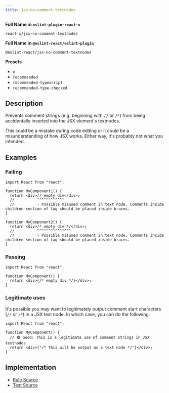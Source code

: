 ```yaml
---
title: jsx-no-comment-textnodes
---
```


**Full Name in `eslint-plugin-react-x`**

```plain copy
react-x/jsx-no-comment-textnodes
```

**Full Name in `@eslint-react/eslint-plugin`**

```plain copy
@eslint-react/jsx-no-comment-textnodes
```

**Presets**

- `x`
- `recommended`
- `recommended-typescript`
- `recommended-type-checked`

## Description

Prevents comment strings (e.g. beginning with `//` or `/*`) from being accidentally inserted into the JSX element's textnodes.

This could be a mistake during code editing or it could be a misunderstanding of how JSX works. Either way, it's probably not what you intended.

## Examples

### Failing

```tsx
import React from "react";

function MyComponent1() {
  return <div>// empty div</div>;
  //          ^^^^^^^^^^^^
  //          - Possible misused comment in text node. Comments inside children section of tag should be placed inside braces.
}

function MyComponent2() {
  return <div>/* empty div */</div>;
  //          ^^^^^^^^^^^^^^^
  //          - Possible misused comment in text node. Comments inside children section of tag should be placed inside braces.
}
```

### Passing

```tsx
import React from "react";

function MyComponent() {
  return <div>{/* empty div */}</div>;
}
```

### Legitimate uses

It's possible you may want to legitimately output comment start characters (`//` or `/*`) in a JSX text node. In which case, you can do the following:

```tsx
import React from "react";

function MyComponent() {
  // 🟢 Good: This is a legitimate use of comment strings in JSX textnodes
  return <div>{"/* This will be output as a text node */"}</div>;
}
```

## Implementation

- [Rule Source](https://github.com/Rel1cx/eslint-react/tree/main/packages/plugins/eslint-plugin-react-x/src/rules/jsx-no-comment-textnodes.ts)
- [Test Source](https://github.com/Rel1cx/eslint-react/tree/main/packages/plugins/eslint-plugin-react-x/src/rules/jsx-no-comment-textnodes.spec.ts)
